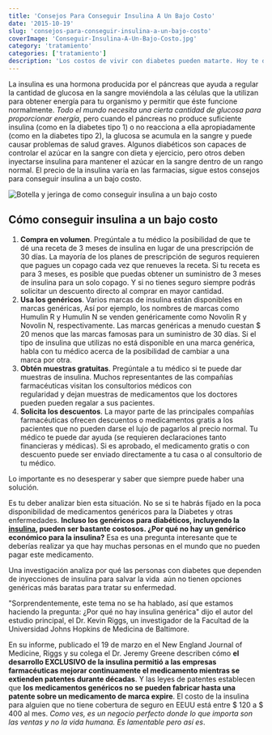 ```yaml
---
title: 'Consejos Para Conseguir Insulina A Un Bajo Costo'
date: '2015-10-19'
slug: 'consejos-para-conseguir-insulina-a-un-bajo-costo'
coverImage: 'Conseguir-Insulina-A-Un-Bajo-Costo.jpg'
category: 'tratamiento'
categories: ['tratamiento']
description: 'Los costos de vivir con diabetes pueden matarte. Hoy te dejo unos consejos y reflexiones acerca de este espinoso tema. Consejos Para Conseguir Insulina A Un Bajo Costo'
---
```


La insulina es una hormona producida por el páncreas que ayuda a regular la cantidad de glucosa en la sangre moviéndola a las células que la utilizan para obtener energía para tu organismo y permitir que éste funcione normalmente. *Todo el mundo necesita una cierta cantidad de glucosa para proporcionar energía*, pero cuando el páncreas no produce suficiente insulina (como en la diabetes tipo 1) o no reacciona a ella apropiadamente (como en la diabetes tipo 2), la glucosa se acumula en la sangre y puede causar problemas de salud graves. Algunos diabéticos son capaces de controlar el azúcar en la sangre con dieta y ejercicio, pero otros deben inyectarse insulina para mantener el azúcar en la sangre dentro de un rango normal. El precio de la insulina varía en las farmacias, sigue estos consejos para conseguir insulina a un bajo costo.

![Botella y jeringa de como conseguir insulina a un bajo costo](images/Conseguir-Insulina-A-Un-Bajo-Costo-1024x577.jpg)

## Cómo conseguir insulina a un bajo costo

1. **Compra en volumen**. Pregúntale a tu médico la posibilidad de que te dé una receta de 3 meses de insulina en lugar de una prescripción de 30 días. La mayoría de los planes de prescripción de seguros requieren que pagues un copago cada vez que renueves la receta. Si tu receta es para 3 meses, es posible que puedas obtener un suministro de 3 meses de insulina para un solo copago. Y si no tienes seguro siempre podrás solicitar un descuento directo al comprar en mayor cantidad.
2. **Usa los genéricos**. Varios marcas de insulina están disponibles en marcas genéricas, Así por ejemplo, los nombres de marcas como Humulin R y Humulin N se venden genéricamente como Novolin R y Novolin N, respectivamente. Las marcas genéricas a menudo cuestan \$ 20 menos que las marcas famosas para un suministro de 30 días. Si el tipo de insulina que utilizas no está disponible en una marca genérica, habla con tu médico acerca de la posibilidad de cambiar a una marca por otra.
3. **Obtén muestras gratuitas**. Pregúntale a tu médico si te puede dar muestras de insulina. Muchos representantes de las compañías farmacéuticas visitan los consultorios médicos con regularidad y dejan muestras de medicamentos que los doctores pueden pueden regalar a sus pacientes.
4. **Solicita los descuentos**. La mayor parte de las principales compañías farmacéuticas ofrecen descuentos o medicamentos gratis a los pacientes que no pueden darse el lujo de pagarlos al precio normal. Tu médico te puede dar ayuda (se requieren declaraciones tanto financieras y médicas). Si es aprobado, el medicamento gratis o con descuento puede ser enviado directamente a tu casa o al consultorio de tu médico.

Lo importante es no desesperar y saber que siempre puede haber una solución.

Es tu deber analizar bien esta situación. No se si te habrás fijado en la poca disponibilidad de medicamentos genéricos para la Diabetes y otras enfermedades. **Incluso los genéricos para diabéticos, incluyendo la [insulina](/que-es-la-insulina-cuantos-tipos-existen/), pueden ser bastante costosos. ¿Por qué no hay un genérico económico para la insulina?** Esa es una pregunta interesante que te deberías realizar ya que hay muchas personas en el mundo que no pueden pagar este medicamento.

Una investigación analiza por qué las personas con diabetes que dependen de inyecciones de insulina para salvar la vida  aún no tienen opciones genéricas más baratas para tratar su enfermedad.

"Sorprendentemente, este tema no se ha hablado, así que estamos haciendo la pregunta: ¿Por qué no hay insulina genérica" dijo el autor del estudio principal, el Dr. Kevin Riggs, un investigador de la Facultad de la Universidad Johns Hopkins de Medicina de Baltimore.

En su informe, publicado el 19 de marzo en el New England Journal of Medicine, Riggs y su colega el Dr. Jeremy Greene describen cómo **el desarrollo EXCLUSIVO de la insulina permitió a las empresas farmacéuticas mejorar continuamente el medicamento mientras se extienden patentes durante décadas**. Y las leyes de patentes establecen que **los medicamentos genéricos no se pueden fabricar hasta una patente sobre un medicamento de marca expire**. El costo de la insulina para alguien que no tiene cobertura de seguro en EEUU está entre $ 120 a $ 400 al mes. _Como ves, es un negocio perfecto donde lo que importa son las ventas y no la vida humana. Es lamentable pero así es_.
